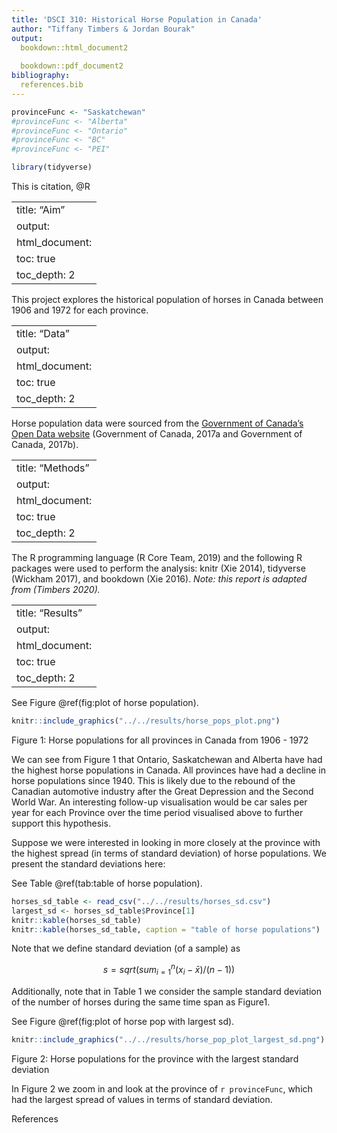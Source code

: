 ```yaml
---
title: 'DSCI 310: Historical Horse Population in Canada'
author: "Tiffany Timbers & Jordan Bourak"
output:
  bookdown::html_document2
  
  bookdown::pdf_document2
bibliography:  
  references.bib
---
```


```r

provinceFunc <- "Saskatchewan"
#provinceFunc <- "Alberta"
#provinceFunc <- "Ontario"
#provinceFunc <- "BC"
#provinceFunc <- "PEI"
```



```r
library(tidyverse)
```

This is citation, @R

---
title: "Aim"
output:
  html_document:
    toc: true
    toc_depth: 2
---

This project explores the historical population of horses in Canada between 1906 and 1972 for each province.


---
title: "Data"
output:
  html_document:
    toc: true
    toc_depth: 2
---

Horse population data were sourced from the [Government of Canada's Open Data website](http://open.canada.ca/en/open-data) (Government of Canada, 2017a and Government of Canada, 2017b).

---
title: "Methods"
output:
  html_document:
    toc: true
    toc_depth: 2
---

The R programming language (R Core Team, 2019) and the following R packages were used to perform the analysis: knitr (Xie 2014), tidyverse (Wickham 2017), and bookdown (Xie 2016). *Note: this report is adapted from (Timbers 2020).*

---
title: "Results"
output:
  html_document:
    toc: true
    toc_depth: 2
---

See Figure \@ref(fig:plot of horse population).

```r
knitr::include_graphics("../../results/horse_pops_plot.png")

```

Figure 1: Horse populations for all provinces in Canada from 1906 - 1972

We can see from Figure 1 that Ontario, Saskatchewan and Alberta have had the highest horse populations in Canada. All provinces have had a decline in horse populations since 1940. This is likely due to the rebound of the Canadian automotive industry after the Great Depression and the Second World War. An interesting follow-up visualisation would be car sales per year for each Province over the time period visualised above to further support this hypothesis.

Suppose we were interested in looking in more closely at the province with the highest spread (in terms of standard deviation) of horse populations. We present the standard deviations here:

See Table \@ref(tab:table of horse population).

```r
horses_sd_table <- read_csv("../../results/horses_sd.csv")
largest_sd <- horses_sd_table$Province[1]
knitr::kable(horses_sd_table)
knitr::kable(horses_sd_table, caption = "table of horse populations")
```

Note that we define standard deviation (of a sample) as

$$s = sqrt( sum_{i = 1}^n(x_i - \bar{x}) / (n-1))$$

Additionally, note that in Table 1 we consider the sample standard deviation of the number of horses during the same time span as Figure1.

See Figure \@ref(fig:plot of horse pop with largest sd).

```r
knitr::include_graphics("../../results/horse_pop_plot_largest_sd.png")
```

Figure 2: Horse populations for the province with the largest standard deviation

In Figure 2 we zoom in and look at the province of `r provinceFunc`, which had the largest spread of values in terms of standard deviation.

References
